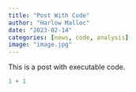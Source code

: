 ```yaml
---
title: "Post With Code"
author: "Harlow Malloc"
date: "2023-02-14"
categories: [news, code, analysis]
image: "image.jpg"
---
```


This is a post with executable code.

```r
1 + 1
```
